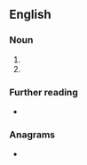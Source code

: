 ==English==

===Noun===
{{en-noun}}

# {{initialism of|en|[[least|Least]] [[developed]] [[country|countries]]}}
# {{initialism of|en|[[less|Less]] [[developed]] [[country]]}}

===Further reading===
* {{pedia|Least Developed Countries}}

===Anagrams===
* {{anagrams|en|a=cdl|CDL|Cld.|DCL|DLC|LCD}}
